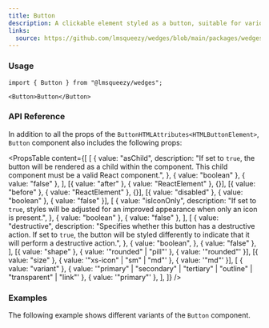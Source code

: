 ```yaml
---
title: Button
description: A clickable element styled as a button, suitable for various actions and interfaces.
links:
  source: https://github.com/lmsqueezy/wedges/blob/main/packages/wedges/src/components/Button/Button.tsx
---
```


<PreviewComponent name="button/preview" />

### Usage

```tsx
import { Button } from "@lmsqueezy/wedges";
```

```tsx showLineNumbers
<Button>Button</Button>
```

### API Reference

In addition to all the props of the `ButtonHTMLAttributes<HTMLButtonElement>`, `Button` component also includes the following props:

<PropsTable
  content={[
    [
      {
        value: "asChild",
        description:
          "If set to `true`, the button will be rendered as a child within the component. This child component must be a valid React component.",
      },
      { value: "boolean" },
      { value: "false" },
    ],
    [{ value: "after" }, { value: "ReactElement<HTMLElement>" }, {}],
    [{ value: "before" }, { value: "ReactElement<HTMLElement>" }, {}],
    [{ value: "disabled" }, { value: "boolean" }, { value: "false" }],
    [
      {
        value: "isIconOnly",
        description:
          "If set to `true`, styles will be adjusted for an improved appearance when only an icon is present.",
      },
      { value: "boolean" },
      { value: "false" },
    ],
    [
      {
        value: "destructive",
        description:
          "Specifies whether this button has a destructive action. If set to `true`, the button will be styled differently to indicate that it will perform a destructive action.",
      },
      {
        value: "boolean",
      },
      { value: "false" },
    ],
    [{ value: "shape" }, { value: '"rounded" | "pill"' }, { value: '"rounded"' }],
    [{ value: "size" }, { value: '"xs-icon" | "sm" | "md"' }, { value: '"md"' }],
    [
      { value: "variant" },
      { value: '"primary" | "secondary" | "tertiary" | "outline" | "transparent" | "link"' },
      { value: '"primary"' },
    ],
  ]}
/>

### Examples

The following example shows different variants of the `Button` component.

<PreviewComponent name="button/example-1" />

